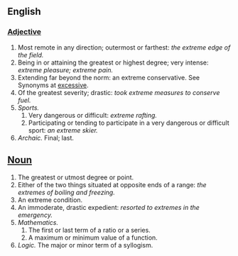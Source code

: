 == English ==

=== [[Adjective]] ===

# Most remote in any direction; outermost or farthest: ''the extreme edge of the field. ''
# Being in or attaining the greatest or highest degree; very intense: ''extreme pleasure; extreme pain. ''
# Extending far beyond the norm: an extreme conservative. See Synonyms at [[excessive]]. 
# Of the greatest severity; drastic: ''took extreme measures to conserve fuel. ''
# ''Sports.'' 
## Very dangerous or difficult: ''extreme rafting. ''
## Participating or tending to participate in a very dangerous or difficult sport: ''an extreme skier. ''
# ''Archaic.'' Final; last.

== [[Noun]] ==

# The greatest or utmost degree or point. 
# Either of the two things situated at opposite ends of a range: ''the extremes of boiling and freezing. ''
# An extreme condition. 
# An immoderate, drastic expedient: ''resorted to extremes in the emergency. ''
# ''Mathematics. ''
## The first or last term of a ratio or a series. 
## A maximum or minimum value of a function. 
# ''Logic.'' The major or minor term of a syllogism.